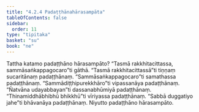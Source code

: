 ```yaml
---
title: "4.2.4 Padaṭṭhānahārasampāta"
tableOfContents: false
sidebar:
  order: 11
type: "tipitaka"
basket: "su"
book: "ne"
---
```



<DynamicBreadcrumb />

<Division number="66" book="ne" bookNo="27" page="86">

<Paragraph number="500" book="ne">
Tattha katamo padaṭṭhāno hārasampāto?
</Paragraph>

<Paragraph number="501" book="ne">
“Tasmā rakkhitacittassa, sammāsaṅkappagocaro”ti gāthā. “Tasmā rakkhitacittassā”ti tiṇṇaṃ sucaritānaṃ padaṭṭhānaṃ. “Sammāsaṅkappagocaro”ti samathassa padaṭṭhānaṃ. “Sammādiṭṭhipurekkhāro”ti vipassanāya padaṭṭhānaṃ. “Ñatvāna udayabbayan”ti dassanabhūmiyā padaṭṭhānaṃ. “Thinamiddhābhibhū bhikkhū”ti vīriyassa padaṭṭhānaṃ. “Sabbā duggatiyo jahe”ti bhāvanāya padaṭṭhānaṃ.

</Paragraph>
</Division>

<Paragraph number="502" type="center" book="ne">
Niyutto padaṭṭhāno hārasampāto.
</Paragraph>